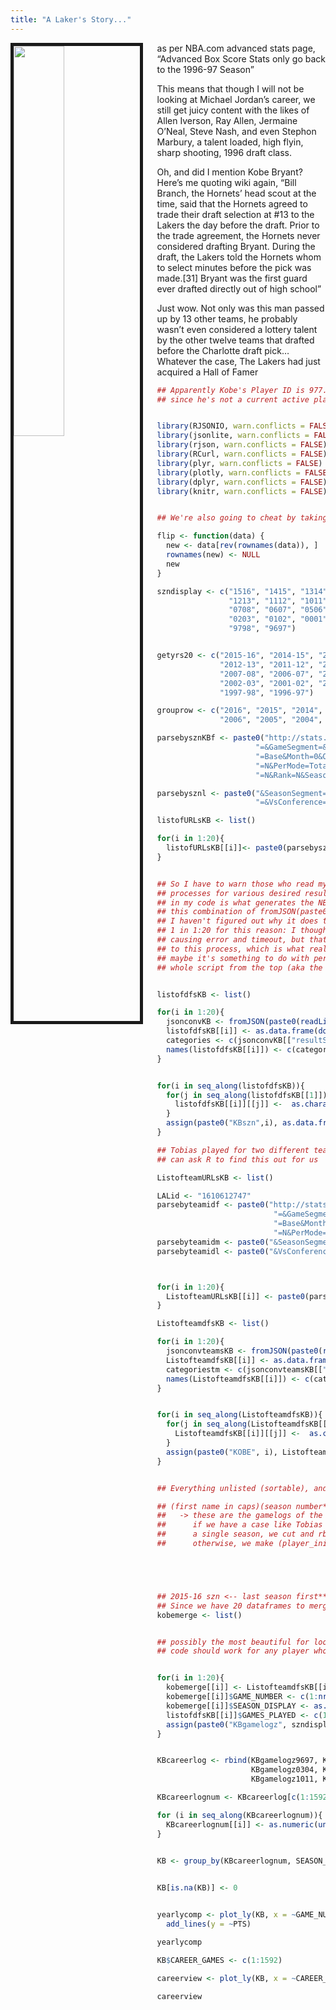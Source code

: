 ```yaml
---
title: "A Laker's Story..."
---
```

<img src= "http://www.ocregister.com/wp-content/uploads/2017/12/lakers_bryant_jerseys_basketball_25069609.jpg?w=598" style="width:40%; border:5px solid; margin-right: 23px" align="left">

as per NBA.com advanced stats page, "Advanced Box Score Stats only go back to the 1996-97 Season"

This means that though I will not be looking at Michael Jordan's career, we still get juicy content with the
likes of Allen Iverson, Ray Allen, Jermaine O'Neal, Steve Nash, and even Stephon Marbury,
a talent loaded, high flyin, sharp shooting, 1996 draft class. 

Oh, and did I mention Kobe Bryant? Here's me quoting wiki again, "Bill Branch, the Hornets' head scout at the time, said that the Hornets agreed to trade their draft selection at #13 to the Lakers the day before the draft. Prior to the trade agreement, the Hornets never considered drafting Bryant. During the draft, the Lakers told the Hornets whom to select minutes before the pick was made.[31] Bryant was the first guard ever drafted directly out of high school"

Just wow. Not only was this man passed up by 13 other teams, he probably wasn't even considered a lottery talent by the other twelve teams that drafted before the Charlotte draft pick... Whatever the case, The Lakers had just acquired a Hall of Famer 


```r

## Apparently Kobe's Player ID is 977. I cheated by going to his stats page on NBA.com 
## since he's not a current active player, he will not be on the current active player list obvi.


library(RJSONIO, warn.conflicts = FALSE)
library(jsonlite, warn.conflicts = FALSE)
library(rjson, warn.conflicts = FALSE)
library(RCurl, warn.conflicts = FALSE)
library(plyr, warn.conflicts = FALSE)
library(plotly, warn.conflicts = FALSE)
library(dplyr, warn.conflicts = FALSE)
library(knitr, warn.conflicts = FALSE)


## We're also going to cheat by taking out 17-18, and 16-17 seasons just to make it easier for R

flip <- function(data) {
  new <- data[rev(rownames(data)), ]
  rownames(new) <- NULL
  new
}

szndisplay <- c("1516", "1415", "1314",
                "1213", "1112", "1011", "0910", "0809",
                "0708", "0607", "0506", "0405", "0304",
                "0203", "0102", "0001", "9900", "9899",
                "9798", "9697")


getyrs20 <- c("2015-16", "2014-15", "2013-14",
              "2012-13", "2011-12", "2010-11", "2009-10", "2008-09",
              "2007-08", "2006-07", "2005-06", "2004-05", "2003-04",
              "2002-03", "2001-02", "2000-01", "1999-00", "1998-99",
              "1997-98", "1996-97")

grouprow <- c("2016", "2015", "2014", "2013", "2012", "2011", "2010", "2009", "2008", "2007",
              "2006", "2005", "2004", "2003", "2002", "2001", "2000", "1999", "1998", "1997")

parsebysznKBf <- paste0("http://stats.nba.com/stats/playergamelogs?DateFrom=&DateTo",
                      "=&GameSegment=&LastNGames=0&LeagueID=00&Location=&MeasureType",
                      "=Base&Month=0&OpponentTeamID=0&Outcome=&PORound=0&PaceAdjust",
                      "=N&PerMode=Totals&Period=0&PlayerID=977&PlusMinus",
                      "=N&Rank=N&Season=")

parsebysznl <- paste0("&SeasonSegment=&SeasonType=Regular+Season&ShotClockRange",
                      "=&VsConference=&VsDivision=")

listofURLsKB <- list()

for(i in 1:20){
  listofURLsKB[[i]]<- paste0(parsebysznKBf, getyrs20[i], parsebysznl)
}


## So I have to warn those who read my code to formulate their own because we may be doing similar
## processes for various desired results. So anyway, this for loop below that You'll see many times
## in my code is what generates the NBA.com advanced gamelogs JSON files. However, for one reason or another
## this combination of fromJSON(paste0(readlines(json url))) likes to go into timeout every once in awhile...
## I haven't figured out why it does this.. I was using seq_along(getyrs) for iteration of i, but I changed that
## 1 in 1:20 for this reason: I thought that the seq_along was causing my code to run in an infinite loop aka 
## causing error and timeout, but that wasn't it. sometimes it doesn't even work when I try to pass a single url 
## to this process, which is what really irks me (might just have to do with the way that the ports are set up, or
## maybe it's something to do with permissions idk). Usually, when I clear environment and restart R, and rerun the
## whole script from the top (aka the libraries) everything runs smoothly.


listofdfsKB <- list()

for(i in 1:20){
  jsonconvKB <- fromJSON(paste0(readLines(listofURLsKB[[i]], warn = FALSE)))
  listofdfsKB[[i]] <- as.data.frame(do.call("rbind", jsonconvKB[["resultSets"]][[1]][["rowSet"]]))
  categories <- c(jsonconvKB[["resultSets"]][[1]][["headers"]])
  names(listofdfsKB[[i]]) <- c(categories)
}


for(i in seq_along(listofdfsKB)){
  for(j in seq_along(listofdfsKB[[1]])){
    listofdfsKB[[i]][[j]] <-  as.character(rev(unlist(listofdfsKB[[i]][[j]])))
  }
  assign(paste0("KBszn",i), as.data.frame(listofdfsKB[[i]]))
}

## Tobias played for two different teams in the 17-18 seasons, detroit and LA. lets see if we 
## can ask R to find this out for us

ListofteamURLsKB <- list()

LALid <- "1610612747"
parsebyteamidf <- paste0("http://stats.nba.com/stats/teamgamelogs?DateFrom=&DateTo",
                          "=&GameSegment=&LastNGames=0&LeagueID=00&Location=&MeasureType",
                          "=Base&Month=0&OpponentTeamID=0&Outcome=&PORound=0&PaceAdjust",
                          "=N&PerMode=Totals&Period=0&PlusMinus=N&Rank=N&Season=")
parsebyteamidm <- paste0("&SeasonSegment=&SeasonType=Regular+Season&ShotClockRange=&TeamID=")
parsebyteamidl <- paste0("&VsConference=&VsDivision=")



for(i in 1:20){
  ListofteamURLsKB[[i]] <- paste0(parsebyteamidf, getyrs20[i], parsebyteamidm, LALid, parsebyteamidl)
}

ListofteamdfsKB <- list()

for(i in 1:20){
  jsonconvteamsKB <- fromJSON(paste0(readLines(ListofteamURLsKB[[i]], warn = FALSE)))
  ListofteamdfsKB[[i]] <- as.data.frame(do.call("rbind", jsonconvteamsKB[["resultSets"]][[1]][["rowSet"]]))
  categoriestm <- c(jsonconvteamsKB[["resultSets"]][[1]][["headers"]])
  names(ListofteamdfsKB[[i]]) <- c(categoriestm)
}


for(i in seq_along(ListofteamdfsKB)){
  for(j in seq_along(ListofteamdfsKB[[1]])){
    ListofteamdfsKB[[i]][[j]] <-  as.character(rev(unlist(ListofteamdfsKB[[i]][[j]])))
  }
  assign(paste0("KOBE", i), ListofteamdfsKB[[i]])
}


## Everything unlisted (sortable), and nicely iterated, but first we'll find the process it takes to make the full career gamelog

## (first name in caps)(season number*last season first) <- i.e. TOBY10, KOBE5 
##   -> these are the gamelogs of the teams that said player played on.
##      if we have a case like Tobias where he has multiple dataframes for
##      a single season, we cut and rbind (refer to toby code) where appropriate.
##      otherwise, we make (player_initials)gamelog(season) by merging. 





## 2015-16 szn <-- last season first** Kobe's last active season is the 15-16 season.
## Since we have 20 dataframes to merge and match, maybe it's best for us to make a loop/function...
kobemerge <- list()


## possibly the most beautiful for loop I've written thus far.
## code should work for any player who did not have a mid season trade 


for(i in 1:20){
  kobemerge[[i]] <- ListofteamdfsKB[[i]][c(1:nrow(ListofteamdfsKB[[i]])),c(1,5:7)]
  kobemerge[[i]]$GAME_NUMBER <- c(1:nrow(ListofteamdfsKB[[i]]))
  kobemerge[[i]]$SEASON_DISPLAY <- as.numeric(grouprow[[i]])
  listofdfsKB[[i]]$GAMES_PLAYED <- c(1:nrow(listofdfsKB[[i]]))
  assign(paste0("KBgamelogz", szndisplay[[i]]), merge(listofdfsKB[[i]], kobemerge[[i]], by.x = 7, by.y = 2, all.x = TRUE, all.y = TRUE))
}


KBcareerlog <- rbind(KBgamelogz9697, KBgamelogz9798, KBgamelogz9899, KBgamelogz9900, KBgamelogz0001, KBgamelogz0102, KBgamelogz0203,
                     KBgamelogz0304, KBgamelogz0405, KBgamelogz0506, KBgamelogz0607, KBgamelogz0708, KBgamelogz0809, KBgamelogz0910, 
                     KBgamelogz1011, KBgamelogz1112, KBgamelogz1213, KBgamelogz1314, KBgamelogz1415, KBgamelogz1516)

KBcareerlognum <- KBcareerlog[c(1:1592), c(1, 11:65, 69:70)]

for (i in seq_along(KBcareerlognum)){
  KBcareerlognum[[i]] <- as.numeric(unlist(KBcareerlognum[[i]]))
}
  

KB <- group_by(KBcareerlognum, SEASON_DISPLAY)


KB[is.na(KB)] <- 0


yearlycomp <- plot_ly(KB, x = ~GAME_NUMBER, frame = ~SEASON_DISPLAY) %>%
  add_lines(y = ~PTS)

yearlycomp

KB$CAREER_GAMES <- c(1:1592)

careerview <- plot_ly(KB, x = ~CAREER_GAMES, y = ~PTS, type='scatter', mode='lines')

careerview
```
